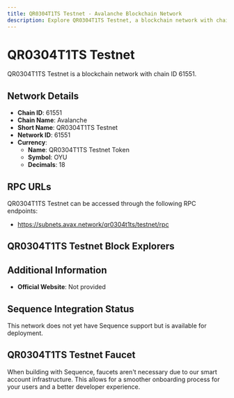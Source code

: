 ```yaml
--- 
title: QR0304T1TS Testnet - Avalanche Blockchain Network
description: Explore QR0304T1TS Testnet, a blockchain network with chain ID 61551. Learn about its native currency, QR0304T1TS Testnet Token, and how to interact with the network.
---
```


# QR0304T1TS Testnet

QR0304T1TS Testnet is a blockchain network with chain ID 61551.

## Network Details

- **Chain ID**: 61551
- **Chain Name**: Avalanche
- **Short Name**: QR0304T1TS Testnet
- **Network ID**: 61551
- **Currency**: 
  - **Name**: QR0304T1TS Testnet Token
  - **Symbol**: OYU
  - **Decimals**: 18

## RPC URLs

QR0304T1TS Testnet can be accessed through the following RPC endpoints:

- https://subnets.avax.network/qr0304t1ts/testnet/rpc

## QR0304T1TS Testnet Block Explorers



## Additional Information

- **Official Website**: Not provided

## Sequence Integration Status

This network does not yet have Sequence support but is available for deployment.

## QR0304T1TS Testnet Faucet

When building with Sequence, faucets aren't necessary due to our smart account infrastructure. This allows for a smoother onboarding process for your users and a better developer experience.
